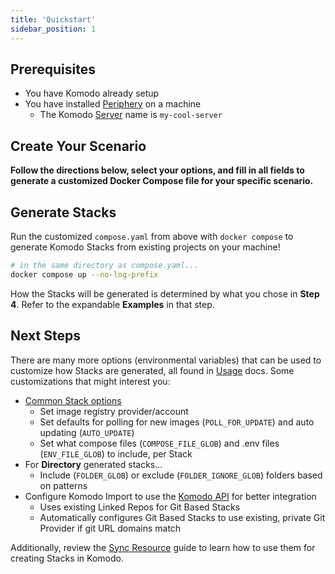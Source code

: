 ```yaml
---
title: 'Quickstart'
sidebar_position: 1
---
```



## Prerequisites

* You have Komodo already setup
* You have installed [Periphery](https://komo.do/docs/connect-servers) on a machine
  * The Komodo [Server](https://komo.do/docs/resources#server) name is `my-cool-server`

## Create Your Scenario

**Follow the directions below, select your options, and fill in all fields to generate a customized Docker Compose file for your specific scenario.**

<QuickstartCompose/>

## Generate Stacks

Run the customized `compose.yaml` from above with `docker compose` to generate Komodo Stacks from existing projects on your machine!

```bash
# in the same directory as compose.yaml...
docker compose up --no-log-prefix
```

How the Stacks will be generated is determined by what you chose in **Step 4**. Refer to the expandable **Examples** in that step.

## Next Steps

There are many more options (environmental variables) that can be used to customize how Stacks are generated, all found in [Usage](../usage/overview#stacks) docs. Some customizations that might interest you:

* [Common Stack options](../usage/overview#stack-configuration)
  * Set image registry provider/account
  * Set defaults for polling for new images (`POLL_FOR_UPDATE`) and auto updating (`AUTO_UPDATE`)
  * Set what compose files (`COMPOSE_FILE_GLOB`) and .env files (`ENV_FILE_GLOB`) to include, per Stack
* For **Directory** generated stacks...
  * Include (`FOLDER_GLOB`) or exclude (`FOLDER_IGNORE_GLOB`) folders based on patterns
* Configure Komodo Import to use the [Komodo API](../usage/overview#komodo-api) for better integration
  * Uses existing Linked Repos for Git Based Stacks
  * Automatically configures Git Based Stacks to use existing, private Git Provider if git URL domains match

Additionally, review the [Sync Resource](../usage/resourceSync) guide to learn how to use them for creating Stacks in Komodo.